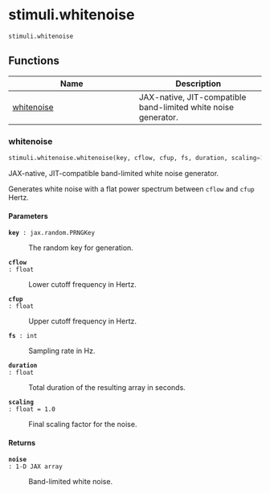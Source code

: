 # stimuli.whitenoise { #jaxon.stimuli.whitenoise }

`stimuli.whitenoise`



## Functions

| Name | Description |
| --- | --- |
| [whitenoise](#jaxon.stimuli.whitenoise.whitenoise) | JAX-native, JIT-compatible band-limited white noise generator. |

### whitenoise { #jaxon.stimuli.whitenoise.whitenoise }

```python
stimuli.whitenoise.whitenoise(key, cflow, cfup, fs, duration, scaling=1.0)
```

JAX-native, JIT-compatible band-limited white noise generator.

Generates white noise with a flat power spectrum between `cflow` and
`cfup` Hertz.

#### Parameters {.doc-section .doc-section-parameters}

<code>[**key**]{.parameter-name} [:]{.parameter-annotation-sep} [jax.random.PRNGKey]{.parameter-annotation}</code>

:   The random key for generation.

<code>[**cflow**]{.parameter-name} [:]{.parameter-annotation-sep} [float]{.parameter-annotation}</code>

:   Lower cutoff frequency in Hertz.

<code>[**cfup**]{.parameter-name} [:]{.parameter-annotation-sep} [float]{.parameter-annotation}</code>

:   Upper cutoff frequency in Hertz.

<code>[**fs**]{.parameter-name} [:]{.parameter-annotation-sep} [int]{.parameter-annotation}</code>

:   Sampling rate in Hz.

<code>[**duration**]{.parameter-name} [:]{.parameter-annotation-sep} [float]{.parameter-annotation}</code>

:   Total duration of the resulting array in seconds.

<code>[**scaling**]{.parameter-name} [:]{.parameter-annotation-sep} [float]{.parameter-annotation} [ = ]{.parameter-default-sep} [1.0]{.parameter-default}</code>

:   Final scaling factor for the noise.

#### Returns {.doc-section .doc-section-returns}

<code>[**noise**]{.parameter-name} [:]{.parameter-annotation-sep} [1-D JAX array]{.parameter-annotation}</code>

:   Band-limited white noise.